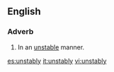==English==

===Adverb===
{{en-adv}}

#In an [[unstable]] manner.

[[es:unstably]]
[[it:unstably]]
[[vi:unstably]]